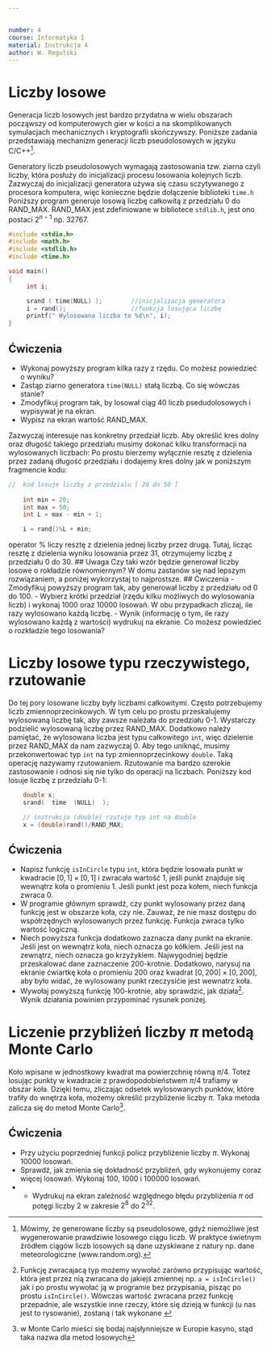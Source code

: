 ```yaml
---


number: 4
course: Informatyka I
material: Instrukcja 4
author: W. Regulski
---
```


# Liczby losowe
Generacja liczb losowych jest bardzo przydatna w wielu obszarach począwszy od komputerowych gier w kości a na skomplikowanych symulacjach mechanicznych i kryptografii skończywszy.
Poniższe zadania przedstawiają mechanizm generacji liczb pseudolosowych w języku C/C++^[Mówimy, że generowane liczby są pseudolosowe, gdyż niemożliwe jest wygenerowanie prawdziwie losowego ciągu liczb. W praktyce świetnym źródłem ciągów liczb losowych są dane uzyskiwane z natury  np. dane meteorologiczne (www.random.org).].

Generatory liczb pseudolosowych wymagają zastosowania tzw. ziarna czyli liczby, która posłuży do inicjalizacji procesu losowania kolejnych liczb. Zazwyczaj do inicjalizacji generatora używa się czasu sczytywanego z procesora komputera, więc konieczne będzie dołączenie biblioteki `time.h`
Poniższy program generuje losową liczbę całkowitą z przedziału 0 do RAND\_MAX. RAND\_MAX jest zdefiniowane w bibliotece `stdlib.h`, jest ono postaci $2^{n-1}$  np. 32767.

```c
#include <stdio.h>
#include <math.h>
#include <stdlib.h>
#include <time.h>

void main()
{
     int i;

     srand ( time(NULL) );        //inicjalizacja generatora
     i = rand();                  //funkcja losująca liczbę
     printf(" Wylosowana liczba to %d\n", i);
}
```

## Ćwiczenia
- Wykonaj powyższy program kilka razy z rzędu. Co możesz powiedzieć o wyniku? 
- Zastąp ziarno generatora `time(NULL)` stałą liczbą. Co się wówczas stanie?
- Zmodyfikuj program tak, by losował ciąg 40 liczb psedudolosowych i wypisywał je na ekran.
- Wypisz na ekran wartość RAND\_MAX.

Zazwyczaj interesuje nas konkretny przedział liczb. Aby określić kres dolny oraz długość takiego przedziału musimy dokonać kilku transformacji na wylosowanych liczbach:
Po prostu bierzemy  wyłącznie resztę z dzielenia przez zadaną długość przedziału i dodajemy kres dolny jak w poniższym fragmencie kodu:

```c
//  kod losuje liczby z przedzialu [ 20 do 50 ]
	
	int min = 20;
	int max = 50;
	int L = max - min + 1;

	i = rand()%L + min;
```

operator % liczy resztę z dzielenia jednej liczby przez drugą. Tutaj, licząc resztę z dzielenia wyniku losowania przez 31,  otrzymujemy liczbę z przedziału 0 do 30. 
## Uwaga
Czy taki wzór będzie generował liczby losowe o rokładzie równomiernym? W domu zastanów się nad lepszym rozwiązaniem, a poniżej wykorzystaj to najprostsze.
## Ćwiczenia
- Zmodyfikuj powyższy program tak, aby generował liczby z przedziału od 0 do 100.
- Wybierz krótki przedział (rzędu kilku możliwych do wylosowania liczb) i wykonaj 1000 oraz 10000 losowań. W obu przypadkach zliczaj, ile razy wylosowano każdą liczbę.
- Wynik (informację o tym, ile razy wylosowano każdą z wartości) wydrukuj na ekranie. Co możesz powiedzieć o rozkładzie tego losowania?

# Liczby losowe typu rzeczywistego, rzutowanie
Do tej pory losowane liczby były liczbami całkowitymi. Często potrzebujemy liczb zmiennoprzecinkowych. W tym celu po prostu przeskalujemy wylosowaną liczbę tak, aby zawsze należała do przedziału 0-1. Wystarczy podzielić wylosowaną liczbę przez RAND\_MAX. Dodatkowo należy pamiętać, że wylosowana liczba jest typu całkowitego `int`, więc dzielenie przez RAND\_MAX da nam zazwyczaj 0. Aby tego uniknąć, musimy przekonwertować typ `int` na typ zmiennoprzecinkowy 
`double`. Taką operację nazywamy rzutowaniem. Rzutowanie ma bardzo szerokie zastosowanie i odnosi się nie tylko do operacji na liczbach.
Poniższy kod losuje liczbę z przedziału 0-1:

```c
    double x;
    srand(  time  (NULL)  );

    // instrukcja (double) rzutuje typ int na double
    x = (double)rand()/RAND_MAX;

```







## Ćwiczenia
- Napisz funkcję `isInCircle` typu `int`, która będzie losowała punkt w kwadracie $[0,1]\times[0,1]$ i zwracała wartość 1, jeśli punkt znajduje się wewnątrz koła o promieniu 1. Jeśli punkt jest poza kołem, niech funkcja zwraca 0.
- W programie głównym sprawdź, czy punkt wylosowany przez daną funkcję jest w obszarze koła, czy nie. Zauważ, że nie masz dostępu do współrzędnych wylosowanych przez funkcję. Funkcja zwraca tylko wartość logiczną.
- Niech powyższa funkcja dodatkowo zaznacza dany punkt na ekranie. Jeśli jest on wewnątrz koła, niech oznacza go kółkiem. Jeśli jest na zewnątrz, niech oznacza go krzyżykiem. Najwygodniej będzie przeskalować dane zaznaczenie 200-krotnie. Dodatkowo, narysuj na ekranie ćwiartkę koła o promieniu 200 oraz kwadrat  $[0,200]\times[0,200]$, aby było widać, że wylosowany punkt rzeczysićie jest wewnatrz koła.
- Wywołaj powyższą funkcję 100-krotnie, aby sprawdzić, jak działa^[Funkcję zwracajacą typ możemy wywołać zarówno przypisując wartość, która jest przez nią zwracana do jakiejś zmiennej np. `a = isInCircle()` jak i po prostu wywołać ją w programie bez przypisania, pisząc po prostu `isInCircle()`. Wówczas wartość zwracana przez funkcję przepadnie, ale wszystkie inne rzeczy, które się dzieją w funkcji (u nas jest to rysowanie), zostaną i tak wykonane ]. Wynik działania powinien przypominać rysunek poniżej.

\begin{figure}[htb]
\centering
\includegraphics[scale=0.4]{monte_carlo.pdf}
\caption{Ćwiartka koła w kwadracie.}
\label{fig:awesome_image}
\end{figure}

# Liczenie przybliżeń liczby $\pi$ metodą Monte Carlo
Koło wpisane w jednostkowy kwadrat ma powierzchnię równą  $\pi/4$. Toteż losując punkty w kwadracie z prawdopodobieństwem  $\pi/4$ trafiamy w obszar koła. 
Dzięki temu, zliczając odsetek wylosowanych punktów, które trafiły do wnętrza koła, możemy określić przybliżenie liczby   $\pi$. Taka metoda zalicza się do metod Monte Carlo^[w Monte Carlo mieści się bodaj najsłynniejsze w Europie kasyno, stąd taka nazwa dla metod losowych]. 

## Ćwiczenia
- Przy użyciu poprzedniej funkcji policz przybliżenie liczby $\pi$. Wykonaj 10000 losowań.
- Sprawdź, jak zmienia się dokładność przybliżeń, gdy wykonujemy coraz więcej losowań. Wykonaj 100, 1000 i 100000  losowań. 
- *  Wydrukuj na ekran zależność względnego błędu przybliżenia $\pi$ od potęgi liczby 2 w zakresie  $2^{8}$ do $2^{32}$.





